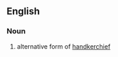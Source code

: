{{also|pocket-handkerchief}}
==English==

===Noun===
{{en-noun|sg=[[pocket]] [[handkerchief]]|pocket handkerchieves}}

# alternative form of [[handkerchief]]